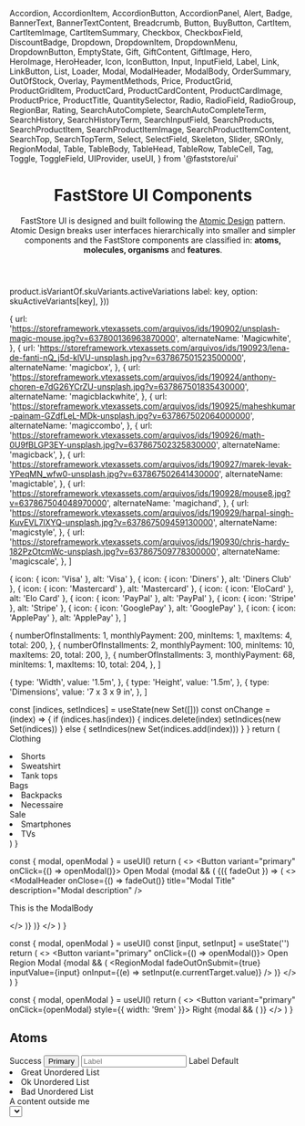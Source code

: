   Accordion,
  AccordionItem,
  AccordionButton,
  AccordionPanel,
  Alert,
  Badge,
  BannerText,
  BannerTextContent,
  Breadcrumb,
  Button,
  BuyButton,
  CartItem,
  CartItemImage,
  CartItemSummary,
  Checkbox,
  CheckboxField,
  DiscountBadge,
  Dropdown,
  DropdownItem,
  DropdownMenu,
  DropdownButton,
  EmptyState,
  Gift,
  GiftContent,
  GiftImage,
  Hero,
  HeroImage,
  HeroHeader,
  Icon,
  IconButton,
  Input,
  InputField,
  Label,
  Link,
  LinkButton,
  List,
  Loader,
  Modal,
  ModalHeader,
  ModalBody,
  OrderSummary,
  OutOfStock,
  Overlay,
  PaymentMethods,
  Price,
  ProductGrid,
  ProductGridItem,
  ProductCard,
  ProductCardContent,
  ProductCardImage,
  ProductPrice,
  ProductTitle,
  QuantitySelector,
  Radio,
  RadioField,
  RadioGroup,
  RegionBar,
  Rating,
  SearchAutoComplete,
  SearchAutoCompleteTerm,
  SearchHistory,
  SearchHistoryTerm,
  SearchInputField,
  SearchProducts,
  SearchProductItem,
  SearchProductItemImage,
  SearchProductItemContent,
  SearchTop,
  SearchTopTerm,
  Select,
  SelectField,
  Skeleton,
  Slider,
  SROnly,
  RegionModal,
  Table,
  TableBody,
  TableHead,
  TableRow,
  TableCell,
  Tag,
  Toggle,
  ToggleField,
  UIProvider,
  useUI,
} from '@faststore/ui'

<header>

# FastStore UI Components

FastStore UI is designed and built following the [Atomic Design](https://bradfrost.com/blog/post/atomic-web-design/) pattern.
Atomic Design breaks user interfaces hierarchically into smaller and simpler components and the FastStore components are classified in: **atoms, molecules, organisms** and **features**.

</header>

  product.isVariantOf.skuVariants.activeVariations
  label: key,
  option: skuActiveVariants[key],
}))

  {
    url: 'https://storeframework.vtexassets.com/arquivos/ids/190902/unsplash-magic-mouse.jpg?v=637800136963870000',
    alternateName: 'Magicwhite',
  },
  {
    url: 'https://storeframework.vtexassets.com/arquivos/ids/190923/lena-de-fanti-nQ_j5d-klVU-unsplash.jpg?v=637867501523500000',
    alternateName: 'magicbox',
  },
  {
    url: 'https://storeframework.vtexassets.com/arquivos/ids/190924/anthony-choren-e7dG26YCrZU-unsplash.jpg?v=637867501835430000',
    alternateName: 'magicblackwhite',
  },
  {
    url: 'https://storeframework.vtexassets.com/arquivos/ids/190925/maheshkumar-painam-GZdfLeL-MDk-unsplash.jpg?v=637867502064000000',
    alternateName: 'magiccombo',
  },
  {
    url: 'https://storeframework.vtexassets.com/arquivos/ids/190926/math-0U9fBLGP3EY-unsplash.jpg?v=637867502325830000',
    alternateName: 'magicback',
  },
  {
    url: 'https://storeframework.vtexassets.com/arquivos/ids/190927/marek-levak-YPeqMN_wfw0-unsplash.jpg?v=637867502641430000',
    alternateName: 'magictable',
  },
  {
    url: 'https://storeframework.vtexassets.com/arquivos/ids/190928/mouse8.jpg?v=637867504048970000',
    alternateName: 'magichand',
  },
  {
    url: 'https://storeframework.vtexassets.com/arquivos/ids/190929/harpal-singh-KuvEVL7lXYQ-unsplash.jpg?v=637867509459130000',
    alternateName: 'magicstyle',
  },
  {
    url: 'https://storeframework.vtexassets.com/arquivos/ids/190930/chris-hardy-182PzOtcmWc-unsplash.jpg?v=637867509778300000',
    alternateName: 'magicscale',
  },
]

  { icon: { icon: 'Visa' }, alt: 'Visa' },
  { icon: { icon: 'Diners' }, alt: 'Diners Club' },
  { icon: { icon: 'Mastercard' }, alt: 'Mastercard' },
  { icon: { icon: 'EloCard' }, alt: 'Elo Card' },
  { icon: { icon: 'PayPal' }, alt: 'PayPal' },
  { icon: { icon: 'Stripe' }, alt: 'Stripe' },
  { icon: { icon: 'GooglePay' }, alt: 'GooglePay' },
  { icon: { icon: 'ApplePay' }, alt: 'ApplePay' },
]

  {
    numberOfInstallments: 1,
    monthlyPayment: 200,
    minItems: 1,
    maxItems: 4,
    total: 200,
  },
  {
    numberOfInstallments: 2,
    monthlyPayment: 100,
    minItems: 10,
    maxItems: 20,
    total: 200,
  },
  {
    numberOfInstallments: 3,
    monthlyPayment: 68,
    minItems: 1,
    maxItems: 10,
    total: 204,
  },
]

  {
    type: 'Width',
    value: '1.5m',
  },
  {
    type: 'Height',
    value: '1.5m',
  },
  {
    type: 'Dimensions',
    value: '7 x 3 x 9 in',
  },
]



  const [indices, setIndices] = useState(new Set([]))
  const onChange = (index) => {
    if (indices.has(index)) {
      indices.delete(index)
      setIndices(new Set(indices))
    } else {
      setIndices(new Set(indices.add(index)))
    }
  }
  return (
    <Accordion indices={indices} onChange={onChange}>
      <AccordionItem>
        <AccordionButton>Clothing</AccordionButton>
        <AccordionPanel>
          <List>
            <li>Shorts</li>
            <li>Sweatshirt</li>
            <li>Tank tops</li>
          </List>
        </AccordionPanel>
      </AccordionItem>
      <AccordionItem>
        <AccordionButton>Bags</AccordionButton>
        <AccordionPanel>
          <List>
            <li>Backpacks</li>
            <li>Necessaire</li>
          </List>
        </AccordionPanel>
      </AccordionItem>
      <AccordionItem>
        <AccordionButton>Sale</AccordionButton>
        <AccordionPanel>
          <List>
            <li>Smartphones</li>
            <li>TVs</li>
          </List>
        </AccordionPanel>
      </AccordionItem>
    </Accordion>
  )
}

  const { modal, openModal } = useUI()
  return (
    <>
      <Button variant="primary" onClick={() => openModal()}>
        Open Modal
      </Button>
      {modal && (
        <Modal>
          {({ fadeOut }) => (
            <>
              <ModalHeader
                onClose={() => fadeOut()}
                title="Modal Title"
                description="Modal description"
              />
              <ModalBody>
                <p>This is the ModalBody</p>
              </ModalBody>
            </>
          )}
        </Modal>
      )}
    </>
  )
}

  const { modal, openModal } = useUI()
  const [input, setInput] = useState('')
  return (
    <>
      <Button variant="primary" onClick={() => openModal()}>
        Open Region Modal
      </Button>
      {modal && (
        <RegionModal
          fadeOutOnSubmit={true}
          inputValue={input}
          onInput={(e) => setInput(e.currentTarget.value)}
        />
      )}
    </>
  )
}

  const { modal, openModal } = useUI()
  return (
    <>
      <Button variant="primary" onClick={openModal} style={{ width: '9rem' }}>
        Right
      </Button>
      {modal && (
        <SlideOverUsage size="partial" direction="rightSide" isOpen={modal} />
      )}
    </>
  )
}

## Atoms

<CardList columns={4}>
  <CardItem
    title="Badge"
    description="Badges are status descriptors used to emphasize an item's state."
    actionPath="/components/atoms/badge"
  >
    <Badge variant="success">Success</Badge>
  </CardItem>
  <CardItem
    title="Button"
    description="Buttons indicate actions that users can take, like adding an item to the cart."
    actionPath="/components/atoms/button"
  >
    <Button variant="primary">Primary</Button>
  </CardItem>
  <CardItem
    title="Checkbox"
    description="Checkboxes allow users to toggle an option on or off."
    actionPath="/components/atoms/checkbox"
  >
    <Checkbox checked readOnly />
  </CardItem>
  <CardItem
    title="Icon"
    description="Icons are simplified graphics used to represent concepts and help users navigate the UI."
    actionPath="/components/atoms/icon"
  >
    <Icon name="ShoppingCart" weight="regular" width={24} height={24} />
  </CardItem>
  <CardItem
    title="Input"
    description="Fields used to get user inputs."
    actionPath="/components/atoms/input"
  >
    <Input placeholder="Label" id="inputfield-default" />
  </CardItem>
  <CardItem
    title="Label"
    description="Describes the meaning of input fields."
    actionPath="/components/atoms/label"
  >
    <Label>Label</Label>
  </CardItem>
  <CardItem
    title="Link"
    description="Performs the same behavior of a regular anchor tag (`a`), but can be used as any HTML tag and component."
    actionPath="/components/atoms/link"
  >
    <Link variant="default">Default</Link>
  </CardItem>
  <CardItem
    title="List"
    description="Lists group related content. They can be ordered or unordered."
    actionPath="/components/atoms/list"
  >
    <List marker>
      <li>Great Unordered List</li>
      <li>Ok Unordered List</li>
      <li>Bad Unordered List</li>
    </List>
  </CardItem>
  <CardItem
    title="Loader"
    description="Loaders provide a visual cue that an action is being processed."
    actionPath="/components/atoms/loader"
  >
    <Loader />
  </CardItem>
  <CardItem
    title="Overlay"
    description="Overlays provide contextual information on top of the current layer of the interface."
    actionPath="/components/atoms/overlay"
  >
    <div
      style={{
        position: 'relative',
        height: '8rem',
        width: '100%',
        textAlign: 'center',
      }}
    >
      A content outside me
      <Overlay style={{ position: 'absolute' }} />
    </div>
  </CardItem>
  <CardItem
    title="Price"
    description="Used to display the price of a given product, discount and total values."
    actionPath="/components/atoms/price"
  >
    <Price value={62.5} variant="selling" />
  </CardItem>
  <CardItem
    title="Radio"
    description="Allow users to select one option from a set."
    actionPath="/components/atoms/radio"
  >
    <Radio checked readOnly />
  </CardItem>
  <CardItem
    title="Select"
    description="Select components allow users to pick an option from a predefined list."
    actionPath="/components/atoms/select"
  >
    <Select
      id="select-overview-default"
      options={{
        great: 'Great',
        ok: 'Ok',
        bad: 'Bad',
      }}
    />
  </CardItem>
  <CardItem
    title="Skeleton"
    description="Improves the store's experience and perceived performance through loading placeholders."
    actionPath="/components/atoms/skeleton"
  >
    <Skeleton size={{ width: '150px', height: '80px' }} borderRadius="32px" />
  </CardItem>
  <CardItem
    title="Slider"
    description="Allows users to select a single value from a range."
    actionPath="/components/atoms/slider"
  >
    <Slider
      max={{ absolute: 500, selected: 250 }}
      min={{ absolute: 0, selected: 100 }}
      absoluteValuesLabel={{ min: '0', max: '500' }}
    />
  </CardItem>
  <CardItem
    title="SROnly"
    description="Hides an element visually. Improve accessibility by providing text to screen readers when applied."
    actionPath="/components/atoms/sr-only"
  >
    <SROnly text="visually hidden text" />
  </CardItem>
</CardList>

---

## Molecules

<CardList columns={3}>
  <CardItem
    title="Accordion"
    description="Displays an expandable/collapsible list of items."
    actionPath="/components/molecules/accordion"
  >
    {UsageAccordionMultiple()}
  </CardItem>
  <CardItem
    title="Alert"
    description="Displays short messages related to the behavior of a system, feature or page."
    actionPath="/components/molecules/alert"
  >
    <Alert link={{ children: 'Link', href: '#' }} dismissible>
      <>Alert message</>
    </Alert>
  </CardItem>
  <CardItem
    title="Breadcrumb"
    description="Indicates the user's location in a website hierarchy."
    actionPath="/components/molecules/breadcrumb"
    zoomOut
  >
    <Breadcrumb breadcrumbList={breadcrumbList} />
  </CardItem>
  <CardItem
    title="Buy Button"
    description="Intends to send the user to the checkout/cart step directly."
    actionPath="/components/molecules/breadcrumb"
  >
    <BuyButton>Buy Now</BuyButton>
  </CardItem>
  <CardItem
    title="Carousel"
    description="Slides through multiple elements using custom controls."
    actionPath="/components/molecules/carousel"
  >
    <CarouselSimpleUsage itemsPerPage={3} />
  </CardItem>
  <CardItem
    title="Cart Item"
    description="Used to present the summarized information of a product inside the Cart."
    actionPath="/components/molecules/cart-item"
  >
    <CartItem
      price={{
        value: product.offers.offers[0].price,
        listPrice: product.offers.offers[0].listPrice,
        formatter: useFormattedPrice,
      }}
      quantity={3}
    >
      <CartItemImage>
        <img
          data-fs-image
          src={product.image[0].url}
          alt={product.image[0].alternateName}
        />
      </CartItemImage>
      <CartItemSummary
        title={product.isVariantOf.name}
        activeVariations={activeVariations}
      />
    </CartItem>
  </CardItem>
  <CardItem
    title="Checkbox Field"
    description={
      <>
        Wraps a <code>Checkbox</code> input and its corresponding{' '}
        <code>Label</code>. It allows users to select one option from a set.
      </>
    }
    actionPath="/components/molecules/checkbox-field"
  >
    <CheckboxField label="Default" id="checkboxfield-default" />
  </CardItem>
  <CardItem
    title="Discount Badge"
    description={
      <>
        A custom <code>Badge</code> that display product's discounts.
      </>
    }
    actionPath="/components/molecules/discount-badge"
  >
    <DiscountBadge listPrice={80} spotPrice={40} />
  </CardItem>
  <CardItem
    title="Dropdown"
    description="Displays a set of actions/items to the user, usually used to show a menu of options."
    actionPath="/components/molecules/dropdown"
  >
    <Dropdown>
      <DropdownButton icon={<Icon name="CaretDown" />}>
        {'Dropdown'}
      </DropdownButton>
      <DropdownMenu>
        <DropdownItem icon={<Icon name="ArrowElbowDownRight" />}>
          {'Dropdown Item 1'}
        </DropdownItem>
        <DropdownItem icon={<Icon name="ArrowElbowDownRight" />}>
          {'Dropdown Item 2'}
        </DropdownItem>
      </DropdownMenu>
    </Dropdown>
  </CardItem>
  <CardItem
    title="Gift"
    description="Displays an additional item to purchase as a gift."
    actionPath="/components/molecules/gift"
  >
    <Gift icon={<Icon name="Tag" />}>
      <GiftImage>
        <img
          src="https://storeframework.vtexassets.com/arquivos/ids/190902/unsplash-magic-mouse.jpg?v=637800136963870000"
          alt="Magicwhite"
          width={89}
          height={89}
        />
      </GiftImage>
      <GiftContent
        productName="Apple Magic Mouse"
        price={{ value: 999, listPrice: 999, formatter: useFormattedPrice }}
      />
    </Gift>
  </CardItem>
  <CardItem
    title="Icon Button"
    description="icons that trigger some sort of action, such as adding an item to the cart."
    actionPath="/components/molecules/discount-badge"
  >
    <IconButton icon={<Icon name="ShoppingCart" />} aria-label="Buy" />
  </CardItem>
  <CardItem
    title="Input Field"
    description={
      <>
        Wraps an <code>Input</code> and its corresponding <code>Label</code>.
      </>
    }
    actionPath="/components/molecules/input-field"
  >
    <InputField label="Input w/ Action" id="inputfield-action" actionable />
  </CardItem>
  <CardItem
    title="Link Button"
    description={
      <>
        Visuallly replicates a <code>Button</code>, however acts as a link to
        navigate users between pages.
      </>
    }
    actionPath="/components/molecules/link-button"
  >
    <LinkButton href="#">Link Button</LinkButton>
  </CardItem>
  <CardItem
    title="Modal"
    description="Are dialog windows that sit on top of an application's main view."
    actionPath="/components/molecules/modal"
  >
    <UIProvider>
      <ModalBase />
    </UIProvider>
  </CardItem>
  <CardItem
    title="Navbar Links"
    description="Used to display a set of navigation links that self adapts on mobile or desktop screens."
    actionPath="/components/molecules/navbar-links"
    zoomOut
  >
    <NavbarLinksUsage />
  </CardItem>
  <CardItem
    title="Order Summary"
    description="Provides a summary of the items in the cart, including the total price, related shipping tax, and discounts."
    actionPath="/components/molecules/order-summary"
    fullWidth
  >
    <OrderSummary
      subtotalLabel="Subtotal (3 products)"
      subtotalValue={useFormattedPrice(1200)}
      discountValue={`-${useFormattedPrice(100)}`}
      totalValue={useFormattedPrice(1100)}
    />
  </CardItem>
  <CardItem
    title="Product Card"
    description="Displays summarized information about a product."
    actionPath="/components/molecules/product-card"
  >
    <ProductCard bordered>
      <ProductCardImage>
        <img
          data-fs-image
          src={product.image[1].url}
          alt={product.image[1].alternateName}
        />
      </ProductCardImage>
      <ProductCardContent
        title="Mouse"
        price={{
          value: product.offers.offers[0].price,
          listPrice: product.offers.offers[0].listPrice,
          formatter: useFormattedPrice,
        }}
        ratingValue={3.5}
      />
    </ProductCard>
  </CardItem>
  <CardItem
    title="Product Price"
    description="Displays product's selling and listing prices."
    actionPath="/components/molecules/product-price"
  >
    <ProductPrice
      value={950.04}
      listPrice={999}
      formatter={useFormattedPrice}
    />
  </CardItem>
  <CardItem
    title="Product Title"
    description="Used on Product Details Page, wraps the product name, a product label and the rating."
    actionPath="/components/molecules/product-title"
    fullWidth
  >
    <ProductTitle
      title={<h1>Apple Mouse</h1>}
      label={<DiscountBadge size="big" listPrice={100} spotPrice={90} />}
      refNumber="99995945"
      ratingValue={4}
    />
  </CardItem>
  <CardItem
    title="Quantity Selector"
    description="Allows customers to select the quantity of a given product to purchase."
    actionPath="/components/molecules/quantity-selector"
  >
    <QuantitySelector min={1} max={10} initial={5} />
  </CardItem>
  <CardItem
    title="Radio Field"
    description={
      <>
        Wraps a <code>Radio</code> input and its corresponding{' '}
        <code>Label</code>. It allows users to select one option from a set.
      </>
    }
    actionPath="/components/molecules/radio-field"
  >
    <RadioField label="Checked" id="radiofield-checked" checked readOnly />
  </CardItem>
  <CardItem
    title="Radio Group"
    description="Allows users to select a single option from a list of two or more mutually exclusive options."
    actionPath="/components/molecules/radio-group"
  >
    <RadioGroup name="radiogroup">
      <RadioField label="First" name="radiogroup" id="radiofield-first" />
      <RadioField label="Second" name="radiogroup" id="radiofield-second" />
      <RadioField label="Third" name="radiogroup" id="radiofield-third" />
    </RadioGroup>
  </CardItem>
  <CardItem
    title="Rating"
    description="Displays the average rating of a product based on other shoppers' feedback and reviews."
    actionPath="/components/molecules/rating"
  >
    <Rating value={3.5} icon={<Icon name="Star" />} />
  </CardItem>
  <CardItem
    title="Region Bar"
    description={
      <>
        Trigger the <code>RegionModal</code> and is part of{' '}
        <code>Regionalization</code> feature.
      </>
    }
    actionPath="/components/molecules/region-bar"
  >
    <RegionBar icon={<Icon name="MapPin" />} label="Set your location" />
  </CardItem>
  <CardItem
    title="Search Auto Complete"
    description={
      <>
        Lists auto completing suggestions based on searched term. This component
        is part of the <code>Search</code> feature.
      </>
    }
    actionPath="/components/molecules/search-auto-complete"
  >
    <SearchAutoComplete>
      {suggestions?.map((suggestion) => (
        <SearchAutoCompleteTerm
          key={suggestion.value}
          term={searchContent}
          suggestion={suggestion.value}
          linkProps={{ href: '#' }}
        />
      ))}
    </SearchAutoComplete>
  </CardItem>
  <CardItem
    title="Search Dropdown"
    description={
      <>
        Combines all <code>Search</code> components to show all options in{' '}
        <code>SearchInput</code>. This component is part of the{' '}
        <code>Search</code> feature.
      </>
    }
    actionPath="/components/molecules/search-dropdown"
    zoomOut
  >
    <SearchDropdownUsage term="App" products={product} />
  </CardItem>
  <CardItem
    title="Search History"
    description={
      <>
        Responsible for showing the latest terms searched by a user. This
        component is part of the <code>Search</code> feature.
      </>
    }
    actionPath="/components/molecules/search-history"
  >
    <SearchHistory title="History">
      <SearchHistoryTerm value="Headphone" linkProps={{ href: '#' }} />
      <SearchHistoryTerm value="Audio & Video" linkProps={{ href: '#' }} />
      <SearchHistoryTerm value="mh-7000" linkProps={{ href: '#' }} />
    </SearchHistory>
  </CardItem>
  <CardItem
    title="Search Input Field"
    description={
      <>
        An <code>InputField</code> with a search button. This component is part
        of the <code>Search</code> feature.
      </>
    }
    actionPath="/components/molecules/search-input-field"
  >
    <SearchInputField onSubmit={() => {}} />
  </CardItem>
  <CardItem
    title="Search Products"
    description={
      <>
        Shows details of the suggested products. This component is part of the{' '}
        <code>Search</code> feature.
      </>
    }
    actionPath="/components/molecules/search-products"
  >
    <SearchProducts>
      <SearchProductItem linkProps={{ href: '#' }}>
        <SearchProductItemImage>
          <img
            data-fs-image
            src={product.image[1].url}
            alt={product.image[1].alternateName}
          />
        </SearchProductItemImage>
        <SearchProductItemContent
          title={product.isVariantOf.name}
          price={{
            value: product.offers.offers[0].price,
            listPrice: product.offers.offers[0].listPrice,
            formatter: useFormattedPrice,
          }}
        />
      </SearchProductItem>
      <SearchProductItem linkProps={{ href: '#' }}>
        <SearchProductItemImage>
          <img
            data-fs-image
            src={product.image[1].url}
            alt={product.image[1].alternateName}
          />
        </SearchProductItemImage>
        <SearchProductItemContent
          title={product.isVariantOf.name}
          price={{
            value: product.offers.offers[0].price,
            listPrice: product.offers.offers[0].listPrice,
            formatter: useFormattedPrice,
          }}
        />
      </SearchProductItem>
    </SearchProducts>
  </CardItem>
  <CardItem
    title="Search Top"
    description={
      <>
        Displays the most searched terms by customers. This component is part of
        the <code>Search</code> feature.
      </>
    }
    actionPath="/components/molecules/search-top"
  >
    <SearchTop title="Top Search">
      <SearchTopTerm value="Notebooks" linkProps={{ href: '#' }} index={0} />
      <SearchTopTerm
        value="Laser Printer"
        linkProps={{ href: '#' }}
        index={1}
      />
      <SearchTopTerm
        value="Bluetooth Keyboard"
        linkProps={{ href: '#' }}
        index={2}
      />
    </SearchTop>
  </CardItem>
  <CardItem
    title="Select Field"
    description={
      <>
        Wraps a <code>Select</code> input and its corresponding{' '}
        <code>Label</code>. It allows users to select one option from a set.
      </>
    }
    actionPath="/components/molecules/select-field"
  >
    <SelectField
      id="select-overview-default"
      label="Select a Status:"
      options={{
        great: 'Great',
        ok: 'Ok',
        bad: 'Bad',
      }}
    />
  </CardItem>
  <CardItem
    title="SKU Selector"
    description="Used in Product Details Pages (PDPs) to display all the available variants for a given product."
    actionPath="/components/molecules/sku-selector"
  >
    <SkuSelectorColor />
  </CardItem>
  <CardItem
    title="Table"
    description="Displays information in a friendly way, allowing users to scan for details quickly."
    actionPath="/components/molecules/table"
  >
    <Table variant="bordered">
      <TableHead>
        <TableRow>
          <TableCell scope="col" variant="header" align="left">
            Bordered
          </TableCell>
          <TableCell scope="col" variant="header" align="right">
            Total
          </TableCell>
        </TableRow>
      </TableHead>
      <TableBody>
        {options.map((option) => (
          <TableRow key={option.numberOfInstallments}>
            <TableCell variant="header" align="left">
              {option.numberOfInstallments}x
            </TableCell>
            <TableCell align="right">
              <Price formatter={useFormattedPrice} value={option.total} />
            </TableCell>
          </TableRow>
        ))}
      </TableBody>
    </Table>
  </CardItem>
  <CardItem
    title="Tag"
    description={
      <>
        Are an interactive <code>Badge</code>. By default, its have a close
        button.
      </>
    }
    actionPath="/components/molecules/tag"
  >
    <Tag variant="highlighted" label="Tag" onClose={() => {}} />
  </CardItem>
  <CardItem
    title="Toast"
    description="Used to display notifications."
    actionPath="/components/molecules/toast"
  >
    <UIProvider>
      <ToastUsage
        message={'Simple Toast message.'}
        status={'INFO'}
        btnLabel="Simple Toast"
      />
    </UIProvider>
  </CardItem>
  <CardItem
    title="Toggle"
    description="A customized checkbox input styled to look like a switch button."
    actionPath="/components/molecules/toggle"
  >
    <Toggle id="toggle-default-checked" checked readOnly />
  </CardItem>
  <CardItem
    title="Toggle Field"
    description={
      <>
        Toggle Field wraps a <code>Toggle</code> input and its corresponding{' '}
        <code>Label</code>.
      </>
    }
    actionPath="/components/molecules/toggle-field"
  >
    <ToggleField id="toggle-field-default" label="Label" />
  </CardItem>
</CardList>

---

## Organisms

<CardList columns={3}>
  <CardItem
    title="Banner Text"
    description="Used for advertising brands, products, and/or collections."
    actionPath="/components/organisms/banner-text"
    zoomOut
  >
    <BannerText>
      <BannerTextContent
        title="Explore more about our amazing products"
        caption="All the amazing products from the brands we partner with."
        link="/"
        linkText="See more"
      />
    </BannerText>
  </CardItem>
  <CardItem
    title="Cart Sidebar"
    description="Displays the summary of items added to the cart along with detailed information, and checkout option."
    actionPath="/components/organisms/cart-sidebar"
  >
    <UIProvider>
      <CartSidebarUsage />
    </UIProvider>
  </CardItem>
  <CardItem
    title="Empty State"
    description="Used to represent an empty state."
    actionPath="/components/organisms/empty-state"
    zoomOut
  >
    <EmptyState
      title="Your Cart is empty"
      titleIcon={
        <Icon name="ShoppingCart" width={56} height={56} weight="thin" />
      }
    >
      <Button variant="secondary">Start Shopping</Button>
    </EmptyState>
  </CardItem>
  <CardItem
    title="Filter"
    description="Filters products inside the Product Listing Page (PLP) and Search Page."
    actionPath="/components/organisms/filter"
    containerStyle={{ alignItems: 'flex-start' }}
  >
    <UIProvider>
      <SearchProvider onChange={() => ({})}>
        <FilterUsage />
      </SearchProvider>
    </UIProvider>
  </CardItem>
  <CardItem
    title="Filter Slider"
    description={
      <>
        The mobile <code>Filter</code> view that is rendered inside a{' '}
        <code>SlideOver</code> component.
      </>
    }
    actionPath="/components/organisms/filter-slider"
  >
    <UIProvider>
      <SearchProvider onChange={() => ({})}>
        <FilterUsage onlyMobile={true} />
      </SearchProvider>
    </UIProvider>
  </CardItem>
  <CardItem
    title="Hero"
    description="Full-width banner presented on the above-the-fold section of a web page."
    actionPath="/components/organisms/hero"
    zoomOut
  >
    <Hero>
      <HeroImage>
        <img
          alt="Controller on a table"
          src="https://storeframework.vtexassets.com/arquivos/ids/190897/Photo.jpg"
        />
      </HeroImage>
      <HeroHeader
        title="Explore our products"
        subtitle="All the amazing products from the brands we partner with."
        link="/"
        linkText="See more"
      />
    </Hero>
  </CardItem>
  <CardItem
    title="Image Gallery"
    description="Used when you want to display a series of photos in a gallery on a post or page."
    actionPath="/components/organisms/image-gallery"
    zoomOut
  >
    <ImageGalleryUsage images={imagesUsage} />
  </CardItem>
  <CardItem
    title="Navbar"
    description="Represents the page header and groups features like Search and Regionalization."
    actionPath="/components/organisms/navbar"
    zoomOut
  >
    <UIProvider>
      <NavbarUsage />
    </UIProvider>
  </CardItem>
  <CardItem
    title="Navbar Slider"
    description={
      <>
        As part of the <code>Navbar</code>, this component is its{' '}
        <strong>mobile version</strong> used to list the navigation links
        through the <code>NavbarLinks</code>.
      </>
    }
    actionPath="/components/organisms/navbar-slider"
  >
    <UIProvider>
      <NavbarSliderUsage />
    </UIProvider>
  </CardItem>
  <CardItem
    title="Newsletter"
    description="Represents a section with at least one input text with an action allowing users to submit their input."
    actionPath="/components/organisms/newsletter"
    zoomOut
  >
    <NewsletterUsage />
  </CardItem>
  <CardItem
    title="Out of Stock"
    description="Used to announce to users that the product is out of stock."
    actionPath="/components/organisms/out-of-stock"
  >
    <OutOfStock
      title="Out of Stock"
      subtitle="Notify me when available"
      inputLabel="Email"
      buttonLabel="Notify Me"
      onSubmit={() => {}}
      disabled={false}
    />
  </CardItem>
  <CardItem
    title="Payment Methods"
    description="Displays the logos of the available payment options in a store."
    actionPath="/components/organisms/payment-methods"
  >
    <PaymentMethods title={<h3>Payment Methods</h3>} flagList={flags} />
  </CardItem>
  <CardItem
    title="Price Range"
    description={
      <>
        <code>Slider</code> that allows users to select a maximum and minimum
        price from a range.
      </>
    }
    actionPath="/components/organisms/price-range"
  >
    <PriceRangeUsage />
  </CardItem>
  <CardItem
    title="Product Grid"
    description="A section generally used on PLP pages to list the products available in the store."
    actionPath="/components/organisms/product-grid"
    zoomOut
  >
    <ProductGrid>
      {products.map(({ product }, idx) => (
        <ProductGridItem key={`id-${idx}}`}>
          <ProductCard>
            <ProductCardImage>
              <img
                data-fs-image
                src={product.image[0].url}
                alt={product.image[0].alternateName}
              />
            </ProductCardImage>
            <ProductCardContent
              title={product.isVariantOf.name}
              price={{
                value: product.offers.offers[0].price,
                listPrice: product.offers.offers[0].listPrice,
                formatter: useFormattedPrice,
              }}
            />
          </ProductCard>
        </ProductGridItem>
      ))}
    </ProductGrid>
  </CardItem>
  <CardItem
    title="Product Shelf"
    description="Displays a list of products to be used as a section on the store."
    actionPath="/components/organisms/product-shelf"
    zoomOut
  >
    <ProductShelfUsage items={6} />
  </CardItem>
  <CardItem
    title="Region Modal"
    description={
      <>
        A <code>Modal</code> with some region configurations. The component is
        part of <code>Regionalization</code> feature.
      </>
    }
    actionPath="/components/organisms/region-modal"
  >
    <UIProvider>
      <RegionModalUsage />
    </UIProvider>
  </CardItem>
  <CardItem
    title="Search Input"
    description={
      <>
        Responsible to receive, search and display suggestions. This component
        is part of the <code>Search</code> feature.
      </>
    }
    actionPath="/components/organisms/search-input"
  >
    <SearchInputUsage />
  </CardItem>
  <CardItem
    title="Shipping Simulation"
    description={
      <>
        Lets customers set the <code>PostalCode</code> and see the shipping
        options in the `PDP`.
      </>
    }
    actionPath="/components/organisms/shipping-simulation"
  >
    <ShippingSimulationUsage />
  </CardItem>
  <CardItem
    title="Slide Over"
    description="Represents an aditional session that complements the screen's information."
    actionPath="/components/organisms/slide-over"
  >
    <UIProvider>
      <SlideOverPartialRight />
    </UIProvider>
  </CardItem>
</CardList>
